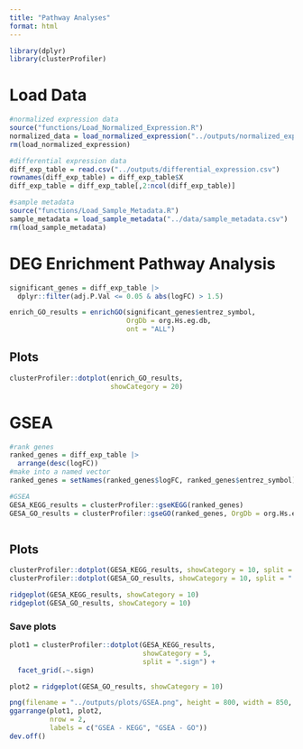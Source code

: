 ```yaml
---
title: "Pathway Analyses"
format: html
---
```


```r

library(dplyr)
library(clusterProfiler)

```

# Load Data
```r

#normalized expression data
source("functions/Load_Normalized_Expression.R")
normalized_data = load_normalized_expression("../outputs/normalized_expression.csv")
rm(load_normalized_expression)

#differential expression data
diff_exp_table = read.csv("../outputs/differential_expression.csv")
rownames(diff_exp_table) = diff_exp_table$X
diff_exp_table = diff_exp_table[,2:ncol(diff_exp_table)]

#sample metadata
source("functions/Load_Sample_Metadata.R")
sample_metadata = load_sample_metadata("../data/sample_metadata.csv")
rm(load_sample_metadata)

```



# DEG Enrichment Pathway Analysis
```r

significant_genes = diff_exp_table |> 
  dplyr::filter(adj.P.Val <= 0.05 & abs(logFC) > 1.5)

enrich_GO_results = enrichGO(significant_genes$entrez_symbol,
                             OrgDb = org.Hs.eg.db,
                             ont = "ALL")

```

## Plots
```r

clusterProfiler::dotplot(enrich_GO_results, 
                         showCategory = 20)

```


# GSEA
```r

#rank genes
ranked_genes = diff_exp_table |> 
  arrange(desc(logFC))
#make into a named vector
ranked_genes = setNames(ranked_genes$logFC, ranked_genes$entrez_symbol)

#GSEA
GESA_KEGG_results = clusterProfiler::gseKEGG(ranked_genes)
GESA_GO_results = clusterProfiler::gseGO(ranked_genes, OrgDb = org.Hs.eg.db)



```

## Plots
```r

clusterProfiler::dotplot(GESA_KEGG_results, showCategory = 10, split = ".sign") + facet_grid(.~.sign)
clusterProfiler::dotplot(GESA_GO_results, showCategory = 10, split = ".sign") + facet_grid(.~.sign)

ridgeplot(GESA_KEGG_results, showCategory = 10)
ridgeplot(GESA_GO_results, showCategory = 10)

```

### Save plots
```r

plot1 = clusterProfiler::dotplot(GESA_KEGG_results, 
                                 showCategory = 5, 
                                 split = ".sign") + 
  facet_grid(.~.sign)

plot2 = ridgeplot(GESA_GO_results, showCategory = 10)

png(filename = "../outputs/plots/GSEA.png", height = 800, width = 850, res = 100)
ggarrange(plot1, plot2,
          nrow = 2,
          labels = c("GSEA - KEGG", "GSEA - GO"))
dev.off()

```


